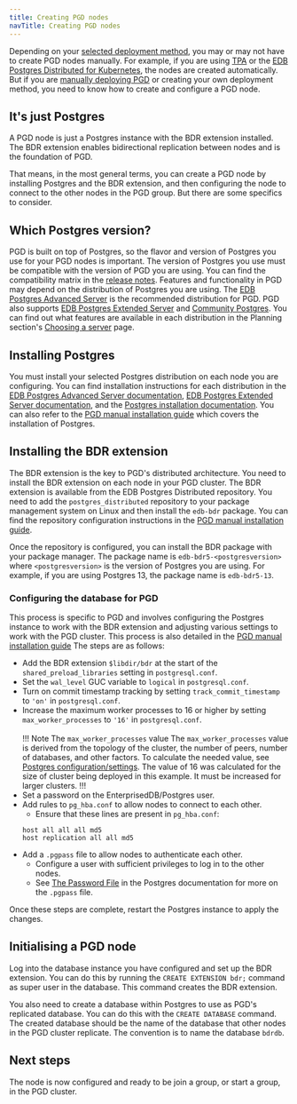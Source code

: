 ```yaml
---
title: Creating PGD nodes
navTitle: Creating PGD nodes
---
```


Depending on your [selected deployment method](../deploy-config), you may or may not have to create PGD nodes manually. For example, if you are using [TPA](../deploy-config/deploy-tpa/deploying/) or the [EDB Postgres Distributed for Kubernetes](../deploy-config/deploy-kubernetes/), the nodes are created automatically. But if you are [manually deploying PGD](../deploy-config/deploy-manual/deploying/) or creating your own deployment method, you need to know how to create and configure a PGD node.

## It's just Postgres

A PGD node is just a Postgres instance with the BDR extension installed. The BDR extension enables bidirectional replication between nodes and is the foundation of PGD. 

That means, in the most general terms, you can create a PGD node by installing Postgres and the BDR extension, and then configuring the node to connect to the other nodes in the PGD group. But there are some specifics to consider.

## Which Postgres version?

PGD is built on top of Postgres, so the flavor and version of Postgres you use for your PGD nodes is important. The version of Postgres you use must be compatible with the version of PGD you are using. You can find the compatibility matrix in the [release notes](/pgd/latest/rel_notes). Features and functionality in PGD may depend on the distribution of Postgres you are using. The [EDB Postgres Advanced Server](/epas/latest/) is the recommended distribution for PGD. PGD also supports [EDB Postgres Extended Server](/pge/latest/) and [Community Postgres](https://www.postgresql.org/). You can find out what features are available in each distribution in the Planning section's [Choosing a server](../planning/choosing_server) page.

## Installing Postgres

You must install your selected Postgres distribution on each node you are configuring. You can find installation instructions for each distribution in the [EDB Postgres Advanced Server documentation](/epas/latest/installing/), [EDB Postgres Extended Server documentation](/pge/latest/installing/), and the [Postgres installation documentation](/supported-open-source/postgresql/installing/). You can also refer to the [PGD manual installation guide](../deploy-config/deploy-manual/deploying/02-install-postgres) which covers the installation of Postgres.

## Installing the BDR extension

The BDR extension is the key to PGD's distributed architecture. You need to install the BDR extension on each node in your PGD cluster. The BDR extension is available from the EDB Postgres Distributed repository. You need to add the `postgres_distributed` repository to your package management system on Linux and then install the `edb-bdr` package. You can find the repository configuration instructions in the [PGD manual installation guide](../deploy-config/deploy-manual/deploying/03-configuring-repositories).

Once the repository is configured, you can install the BDR package with your package manager. The package name is `edb-bdr5-<postgresversion>` where `<postgresversion>` is the version of Postgres you are using. For example, if you are using Postgres 13, the package name is `edb-bdr5-13`.

### Configuring the database for PGD

This process is specific to PGD and involves configuring the Postgres instance to work with the BDR extension and adjusting various settings to work with the PGD cluster. This process is also detailed in the [PGD manual installation guide](../deploy-config/deploy-manual/deploying/04-installing-software) The steps are as follows:

  * Add the BDR extension `$libdir/bdr` at the start of the `shared_preload_libraries` setting in `postgresql.conf`.
  * Set the `wal_level` GUC variable to `logical` in `postgresql.conf`.
  * Turn on commit timestamp tracking by setting `track_commit_timestamp` to `'on'` in `postgresql.conf`.
  * Increase the maximum worker processes to 16 or higher by setting `max_worker_processes` to `'16'` in `postgresql.conf`.<br/><br/>
  !!! Note The `max_worker_processes` value
  The `max_worker_processes` value is derived from the topology of the cluster, the number of peers, number of databases, and other factors. 
  To calculate the needed value, see [Postgres configuration/settings](/pgd/latest/postgres-configuration/#postgres-settings).
  The value of 16 was calculated for the size of cluster being deployed in this example. It must be increased for larger clusters.
  !!!
  * Set a password on the EnterprisedDB/Postgres user.
  * Add rules to `pg_hba.conf` to allow nodes to connect to each other.
    * Ensure that these lines are present in `pg_hba.conf`:
    ```
    host all all all md5
    host replication all all md5
    ```
  * Add a `.pgpass` file to allow nodes to authenticate each other.
    * Configure a user with sufficient privileges to log in to the other nodes.
    * See [The Password File](https://www.postgresql.org/docs/current/libpq-pgpass.html) in the Postgres documentation for more on the `.pgpass` file. 

Once these steps are complete, restart the Postgres instance to apply the changes.

## Initialising a PGD node

Log into the database instance you have configured and set up the BDR extension. 
You can do this by running the `CREATE EXTENSION bdr;` command as super user in the database. 
This command creates the BDR extension. 

You also need to create a database within Postgres to use as PGD's replicated database. 
You can do this with the `CREATE DATABASE` command. 
The created database should be the name of the database that other nodes in the PGD cluster replicate. The convention is to name the database `bdrdb`.

## Next steps

The node is now configured and ready to be join a group, or start a group, in the PGD cluster.


